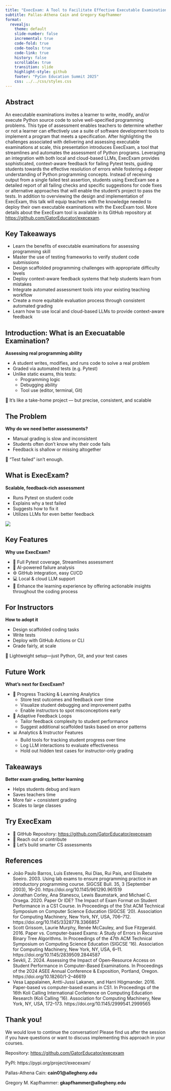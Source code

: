 ```yaml
---
title: "ExecExam: A Tool to Facilitate Effective Executable Examinations in Python"
subtitle: Pallas-Athena Cain and Gregory Kapfhammer
format: 
  revealjs:
    theme: default
    slide-number: false
    incremental: true
    code-fold: true
    code-tools: true
    code-link: true
    history: false
    scrollable: true
    transition: slide
    highlight-style: github
    footer: "PyCon Education Summit 2025"
    css: ../../css/styles.css
---
```



## Abstract

An executable examinations invites a learner to write, modify, and/or execute Python source code to solve well-specified programming problems. This type of assessment enables teachers to determine whether or not a learner can effectively use a suite of software development tools to implement a program that meets a specification. After highlighting the challenges associated with delivering and assessing executable examinations at scale, this presentation introduces ExecExam, a tool that streamlines and automates the assessment of Python programs. Leveraging an integration with both local and cloud-based LLMs, ExecExam provides sophisticated, context-aware feedback for failing Pytest tests, guiding students towards the effective resolution of errors while fostering a deeper understanding of Python programming concepts. Instead of receiving output from a single failed test assertion, students using ExecExam see a detailed report of all failing checks and specific suggestions for code fixes or alternative approaches that will enable the student's project to pass the tests. In addition to overviewing the design and implementation of ExecExam, this talk will equip teachers with the knowledge needed to deploy their own executable examinations with the ExecExam tool. More details about the ExecExam tool is available in its GitHub repository at [https://github.com/GatorEducator/execexam](https://github.com/GatorEducator/execexam).

## Key Takeaways

- Learn the benefits of executable examinations for assessing programming skill
- Master the use of testing frameworks to verify student code submissions
- Design scaffolded programming challenges with appropriate difficulty levels
- Deploy context-aware feedback systems that help students learn from mistakes
- Integrate automated assessment tools into your existing teaching workflow
- Create a more equitable evaluation process through consistent automated grading
- Learn how to use local and cloud-based LLMs to provide context-aware feedback

## Introduction: What is an Execuatable Examination?

**Assessing real programming ability**

  - A student writes, modifies, and runs code to solve a real problem
  - Graded via automated tests (e.g. Pytest)
  - Unlike static exams, this tests:
    - Programming logic
    - Debugging ability
    - Tool use (editor, terminal, Git)

🎯 It’s like a take-home project — but precise, consistent, and scalable

## The Problem

**Why do we need better assessments?**

- Manual grading is slow and inconsistent
- Students often don’t know why their code fails
- Feedback is shallow or missing altogether

🚫 “Test failed” isn’t enough.

## What is ExecExam?

**Scalable, feedback-rich assessment**

- Runs Pytest on student code
- Explains why a test failed
- Suggests how to fix it
- Utilizes LLMs for even better feedback

![](ExecExam_-_Logo_-_300.png)

## Key Features

**Why use ExecExam?**

- 🧪 Full Pytest coverage, Streamlines assessment
- 🧠 AI-powered failure analysis
- ⚙️ GitHub integration, easy CI/CD
- 💻 Local & cloud LLM support
- 🔁 Enhance the learning experience by offering actionable insights throughout the coding process

## For Instructors

**How to adopt it**

- Design scaffolded coding tasks
- Write tests
- Deploy with GitHub Actions or CLI
- Grade fairly, at scale

🧰 Lightweight setup—just Python, Git, and your test cases

## Future Work

**What’s next for ExecExam?**

- 🧪 Progress Tracking & Learning Analytics
  - Store test outcomes and feedback over time
  - Visualize student debugging and improvement paths
  - Enable instructors to spot misconceptions early

- 🧠 Adaptive Feedback Loops
  - Tailor feedback complexity to student performance
  - Suggest additional scaffolded tasks based on error patterns

- 📊 Analytics & Instructor Features
  - Build tools for tracking student progress over time
  - Log LLM interactions to evaluate effectiveness
  - Hold out hidden test cases for instructor-only grading

## Takeaways

**Better exam grading, better learning**

- Helps students debug and learn
- Saves teachers time
- More fair + consistent grading
- Scales to large classes

## Try ExecExam

- 🔗 GitHub Repository: [https://github.com/GatorEducator/execexam](https://github.com/GatorEducator/execexam)
- 🤝 Reach out or contribute
- 🚀 Let’s build smarter CS assessments

## References

- João Paulo Barros, Luís Estevens, Rui Dias, Rui Pais, and Elisabete Soeiro. 2003. Using lab exams to ensure programming practice in an introductory programming course. SIGCSE Bull. 35, 3 (September 2003), 16–20. https://doi.org/10.1145/961290.961519
- Jonathan Corley, Ana Stanescu, Lewis Baumstark, and Michael C. Orsega. 2020. Paper Or IDE? The Impact of Exam Format on Student Performance in a CS1 Course. In Proceedings of the 51st ACM Technical Symposium on Computer Science Education (SIGCSE '20). Association for Computing Machinery, New York, NY, USA, 706–712. https://doi.org/10.1145/3328778.3366857
- Scott Grissom, Laurie Murphy, Renée McCauley, and Sue Fitzgerald. 2016. Paper vs. Computer-based Exams: A Study of Errors in Recursive Binary Tree Algorithms. In Proceedings of the 47th ACM Technical Symposium on Computing Science Education (SIGCSE '16). Association for Computing Machinery, New York, NY, USA, 6–11. https://doi.org/10.1145/2839509.2844587
- Sevkli, Z. 2024. Assessing the Impact of Open-Resource Access on Student Performance in Computer-Based Examinations. In Proceedings of the 2024 ASEE Annual Conference & Exposition, Portland, Oregon. https://doi.org/10.18260/1-2--46619
- Vesa Lappalainen, Antti-Jussi Lakanen, and Harri Högmander. 2016. Paper-based vs computer-based exams in CS1. In Proceedings of the 16th Koli Calling International Conference on Computing Education Research (Koli Calling '16). Association for Computing Machinery, New York, NY, USA, 172–173. https://doi.org/10.1145/2999541.2999565

## Thank you!

We would love to continue the conversation! Please find us after the session if you have questions or want to discuss implementing this approach in your courses.

Repository: [https://github.com/GatorEducator/execexam ](https://github.com/GatorEducator/execexam )

PyPI: https://pypi.org/project/execexam/

Pallas-Athena Cain: **cain01@allegheny.edu**

Gregory M. Kapfhammer: **gkapfhammer@allegheny.edu**